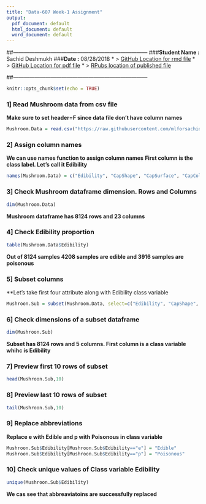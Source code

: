 ```yaml
---
title: "Data-607 Week-1 Assignment"
output:
  pdf_document: default
  html_document: default
  word_document: default
---
```

##---------------------------------------------------------------------------
###**Student Name :** Sachid Deshmukh
###**Date :** 08/28/2018
* > [GitHub Location for rmd file](https://github.com/mlforsachid/MSDSQ1/blob/master/Data607/Week1/SachidVijay.Deshmukh60.rmd)
* > [GitHub Location for pdf file](https://github.com/mlforsachid/MSDSQ1/blob/master/Data607/Week1/SachidVijay.Deshmukh60.pdf)
* > [RPubs location of published file](http://rpubs.com/sachid/Data607-Week1Assignment)

##---------------------------------------------------------------------------

```r
knitr::opts_chunk$set(echo = TRUE)
```

### 1] Read Mushroom data from csv file

**Make sure to set header=F since data file don't have column names**

```r
Mushroom.Data = read.csv("https://raw.githubusercontent.com/mlforsachid/MSDSQ1/master/Data607/Week1/agaricus-lepiota.csv", header=F, stringsAsFactors=FALSE)
```

### 2] Assign column names

**We can use names function to assign column names**
**First column is the class label. Let's call it Edibility**

```r
names(Mushroom.Data) = c("Edibility", "CapShape", "CapSurface", "CapColor", "Bruises", "Odor", "GrillAttachment", "GrillSpacing", "GrillSize", "GrillColor", "StalkShape", "StalkRoot","StalkSurfaceAboveRing","StalkSurfaceBelowRing", "StalkColorAboveRing", "StalkColorBelowRing", "VeilType", "VeilColor", "RingNumber", "RingType", "SporeSprintColor", "Population", "Habitat")
```

### 3] Check Mushroom dataframe dimension. Rows and Columns

```r
dim(Mushroom.Data)
```
**Mushroom dataframe has 8124 rows and 23 columns**

### 4] Check Edibility proportion

```r
table(Mushroom.Data$Edibility)
```
**Out of 8124 samples 4208 samples are edible and 3916 samples are poisonous**

### 5] Subset columns
**Let's take first four attribute along with Edibility class variable

```r
Mushroon.Sub = subset(Mushroom.Data, select=c("Edibility", "CapShape", "CapSurface", "CapColor", "Bruises"))
```

### 6] Check dimensions of a subset dataframe

```r
dim(Mushroon.Sub)
```
**Subset has 8124 rows and 5 columns. First column is a class variable whihc is Edibility**

### 7] Preview first 10 rows of subset

```r
head(Mushroon.Sub,10)
```
### 8] Preview last 10 rows of subset

```r
tail(Mushroon.Sub,10)
```

### 9] Replace abbreviations
**Replace e with Edible and p with Poisonous in class variable**

```r
Mushroon.Sub$Edibility[Mushroon.Sub$Edibility=="e"] = "Edible"
Mushroon.Sub$Edibility[Mushroon.Sub$Edibility=="p"] = "Poisonous"
```
### 10] Check unique values of Class variable Edibility

```r
unique(Mushroon.Sub$Edibility)
```
**We cas see that abbreaviatoins are successfully replaced**
